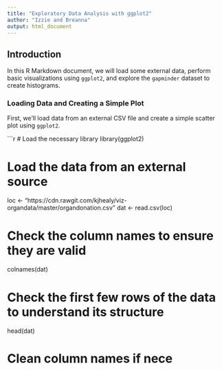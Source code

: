 ```yaml
---
title: "Exploratory Data Analysis with ggplot2"
author: "Izzie and Breanna"
output: html_document
---
```


## Introduction

In this R Markdown document, we will load some external data, perform basic visualizations using `ggplot2`, and explore the `gapminder` dataset to create histograms.

### Loading Data and Creating a Simple Plot

First, we’ll load data from an external CSV file and create a simple scatter plot using `ggplot2`.

```r
# Load the necessary library
library(ggplot2)

# Load the data from an external source
loc <- "https://cdn.rawgit.com/kjhealy/viz-organdata/master/organdonation.csv"
dat <- read.csv(loc)

# Check the column names to ensure they are valid
colnames(dat)

# Check the first few rows of the data to understand its structure
head(dat)

# Clean column names if nece
